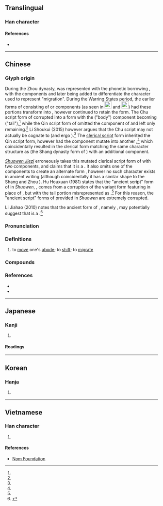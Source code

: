 {{character info}}
==Translingual==

===Han character===
{{Han char|rn=60|rad=彳|as=08|sn=11|four=21281|canj=HOYLO|ids=⿰彳歨}}

====References====
* {{Han ref|kx=0368.050|dkj=10142|dj=0692.040|hdz=20827.120|uh=5F99|ud=24473|bh=B170|bd=45424}}

----

==Chinese==
{{zh-forms|alt=𨑭,𰺵,𨗬,𡲴,𢓊,𢒲,𨖤,𨔀,𡕝,𨕄}}

===Glyph origin===
{{Han etym}}
{{multiple image|align=right|total_width=300|image1=𢓊-seal.svg|image2=𡲴-seal.svg|footer=The erroneous variant form {{zh-l|*𢓊}} (left) and ancient form {{zh-l|*𡲴}} (right) in [[small seal script]], as depicted within the ''[[:w:Shuowen Jiezi|Shuowen Jiezi]]''.}}
<!--Alternatively: {{Han compound|彳|步|ls=ic}}.-->
During the Zhou dynasty, {{lang|zh|徙}} was represented with the phonetic borrowing {{och-l|屎|excrement}}, with the components {{lang|zh|辵}} and {{lang|zh|止}} later being added to differentiate the character used to represent "migration". During the Warring States period, the earlier forms of {{lang|zh|屎}} consisting of {{zh-l|*小}} or {{zh-l|*少}} components (as seen in [[File:屎-oracle-2.svg|23px]] and [[File:屎-oracle.svg|23px]]) had these portions transform into {{zh-l|*米}}, however {{lang|zh|徙}} continued to retain the {{lang|zh|少}} form. The Chu script form of {{lang|zh|屎}} corrupted into a form with the {{zh-l|*尸}} ("body") component becoming {{zh-l|*尾}} ("tail"),<ref name=lishoukui/> while the Qin script form of {{lang|zh|徙}} omitted the {{lang|zh|尸}} component of {{lang|zh|屎}} and left only {{zh-l|*少}} remaining.<ref name=lishoukui/> Li Shoukui (2015) however argues that the Chu script {{lang|zh|⿸尾少}} may not actually be cognate to {{lang|zh|⿸尸少}} (and ergo {{lang|zh|屎}}).<ref name=lishoukui/> The [[clerical script]] form inherited the Qin script form, however had the {{lang|zh|少}} component mutate into another {{lang|zh|止}},<ref name=lishoukui/> which coincidentally resulted in the clerical form matching the same character structure as {{zh-l|*歨}} (the Shang dynasty form of {{zh-l|*步}}) with an additional {{lang|zh|彳}} component.

''[[w:Shuowen Jiezi|Shuowen Jiezi]]'' erroneously takes this mutated clerical script form of {{lang|zh|徙}} with two {{lang|zh|止}} components, and claims that it is a {{Han compound|辵|止|c1=s|c2=p|t1=walk|ls=psc}}. It also omits one of the {{lang|zh|止}} components to create an alternate form {{zh-l|*𢓊}}, however no such character exists in ancient writing (although coincidentally it has a similar shape to the Shang and Zhou {{zh-l|*延}}). Hu Houxuan (1981) states that the "ancient script" form of {{lang|zh|徙}} in ''Shuowen'', {{zh-l|*𡲴}}, comes from a corruption of the variant form featuring {{lang|zh|尾}} in place of {{lang|zh|尸}}, but with the tail portion misrepresented as {{zh-l|*火}}.<ref name=lishoukui/> For this reason, the "ancient script" forms of {{lang|zh|徙}} provided in ''Shuowen'' are extremely corrupted.

Li Jiahao (2010) notes that the ancient form of {{lang|zh|屎}}, namely {{lang|zh|⿸尸少}}, may potentially suggest that {{lang|zh|徙}} is a {{Han compound|辵|沙|c1=s|c2=p|t1=walk|ls=psc|abb2=yes}}.<ref name=lishoukui>{{cite-journal|author=Li Shoukui (李守奎)|month=April|year=2015|title=“屎”與“徙之古文”考|trans-title=On the ancient glyphs of “屎” and “徙”|url=http://www.ctwx.tsinghua.edu.cn/publish/cetrp/6830/20180509193448059149355/1525865710208.pdf|archiveurl=http://web.archive.org/web/20210111041619/http://www.ctwx.tsinghua.edu.cn/publish/cetrp/6830/20180509193448059149355/1525865710208.pdf|archivedate=January 11, 2021|journal=出土文獻|volume=6|pages=154-162|publisher=Tsinghua University}}</ref>

===Pronunciation===
{{zh-pron
|m=xǐ
|m-s=
|c=saai2
|c-t=
|g=
|h=pfs=sái;gd=sai3
|j=
|mb=
|md=sā̤
|mn=qz,xm:sú/zz:sí/sóa
|mn_note=sú/sí - literary; sóa - vernacular
|mn-t=sua2
|w=
|x=
|mc=y
|oc=y
|cat=v
}}

===Definitions===
{{zh-hanzi}}

# to [[move]] one's [[abode]]; to [[shift]]; to [[migrate]]

===Compounds===
{{zh-der|徙倚|流徙|移徙|轉徙|遷徙|徙邊|徙貫|徙癰|徙木立信|徙木之信|徙居|徙宅忘妻|季節遷徙|曲突徙薪|未焚徙薪|移天徙日|枉突徙薪|東徙西遷|東遷西徙|退徙三舍|遷徙自由}}

===References===
* {{R:yue:Hanzi}}
* {{R:twedu|A01292}}
<references/>

----

==Japanese==

===Kanji===
{{ja-kanji|grade=|rs=彳08}}

# {{rfdef|ja|sort=彳08}}

====Readings====
{{ja-readings
|goon=し
|kanon=し
|kun=うつ-す, うつ-る}}

----

==Korean==

===Hanja===
{{ko-hanja|hangeul=사|eumhun=}}

# {{rfdef|ko|sort=彳08}}

----

==Vietnamese==

===Han character===
{{vi-readings|rs=彳08|reading=si, tỉ}}

# {{rfdef|vi|sort=彳08}}

====References====
* [http://nomfoundation.org/common/nom_details.php?codepoint=5f99 Nom Foundation]
